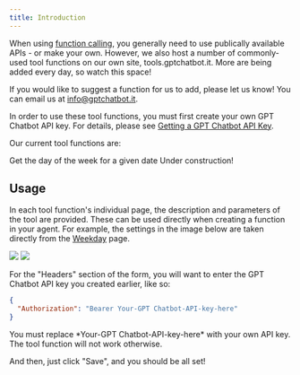 ```yaml
---
title: Introduction
---
```


When using [function calling](/rag-from-external-data-provider), you generally need to use publically available APIs - or make your own. However, we also host a number of commonly-used tool functions on our own site, tools.gptchatbot.it. More are being added every day, so watch this space!

If you would like to suggest a function for us to add, please let us know! You can email us at [info@gptchatbot.it](mailto:info@gptchatbot.it).

In order to use these tool functions, you must first create your own GPT Chatbot API key. For details, please see [Getting a GPT Chatbot API Key](/api-reference/api-key-setup).

Our current tool functions are:

<CardGroup cols={2}>
  <Card title="weekday" icon="calendar" href="/tools/weekday">
    Get the day of the week for a given date
  </Card>
  <Card title="Coming soon" icon="question">
    Under construction!
  </Card>
</CardGroup>

## Usage

In each tool function's individual page, the description and parameters of the tool are provided. These can be used directly when creating a function in your agent. For example, the settings in the image below are taken directly from the [Weekday](/tools/weekday) page.

<Frame>
  <img src="/images/tools-intro-1.png" />
  <img src="/images/tools-intro-2.png" />
</Frame>

For the "Headers" section of the form, you will want to enter the GPT Chatbot API key you created earlier, like so:

```json
{
  "Authorization": "Bearer Your-GPT Chatbot-API-key-here"
}
```

<Warning>
  You must replace *Your-GPT Chatbot-API-key-here* with your own API key. The
  tool function will not work otherwise.
</Warning>

And then, just click "Save", and you should be all set!
